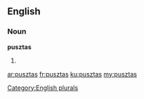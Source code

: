 ==English==

===Noun===
'''pusztas'''

# {{plural of|[[puszta]]}}

[[Category:English plurals]]

[[ar:pusztas]]
[[fr:pusztas]]
[[ku:pusztas]]
[[my:pusztas]]